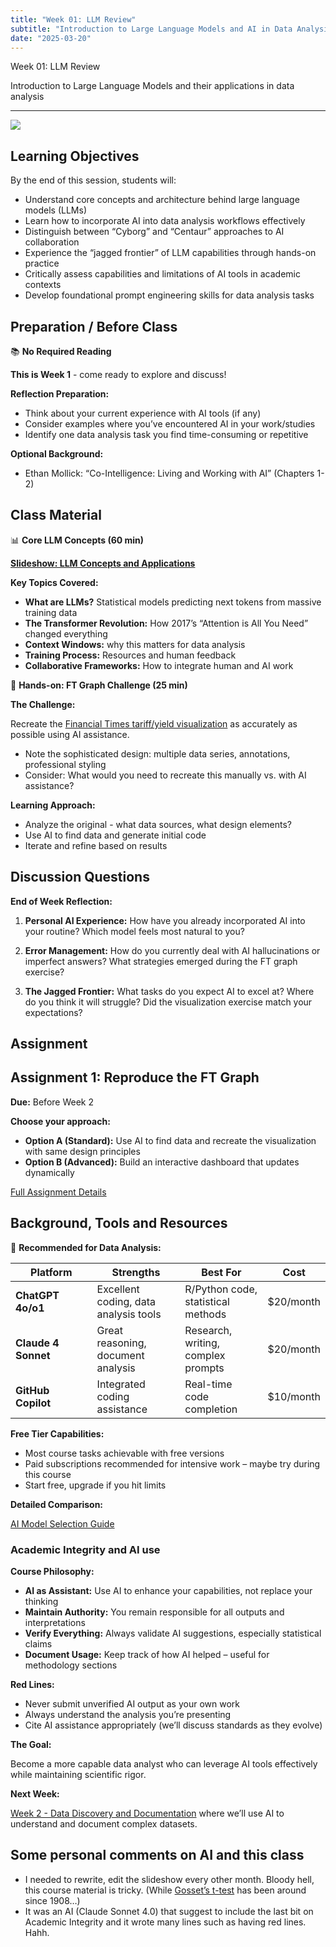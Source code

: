 ```yaml
---
title: "Week 01: LLM Review"
subtitle: "Introduction to Large Language Models and AI in Data Analysis"
date: "2025-03-20"
---
```


::: {.hero-section}
::: {.container}
::: {.hero-title}
Week 01: LLM Review
:::
::: {.hero-subtitle}
Introduction to Large Language Models and their applications in data analysis
:::
:::
:::

---


![](../images/week1_pic.png)

## Learning Objectives

By the end of this session, students will:

- Understand core concepts and architecture behind large language models (LLMs)
- Learn how to incorporate AI into data analysis workflows effectively
-  Distinguish between "Cyborg" and "Centaur" approaches to AI collaboration
- Experience the "jagged frontier" of LLM capabilities through hands-on practice
- Critically assess capabilities and limitations of AI tools in academic contexts
-  Develop foundational prompt engineering skills for data analysis tasks

## Preparation / Before Class

::: {.week-card .card}
::: {.card-header}
📚 **No Required Reading**
:::
::: {.card-body}
**This is Week 1** - come ready to explore and discuss!

 **Reflection Preparation:**

- Think about your current experience with AI tools (if any)
- Consider examples where you've encountered AI in your work/studies
-  Identify one data analysis task you find time-consuming or repetitive

**Optional Background:**

- Ethan Mollick: "Co-Intelligence: Living and Working with AI" (Chapters 1-2)
:::
:::


## Class Material

::: {.week-card .card}
::: {.card-header}
📊 **Core LLM Concepts (60 min)**
:::
::: {.card-body}
**[Slideshow: LLM Concepts and Applications](https://gabors-data-analysis.com/courses/da-w-ai-2025/da-w-ai-01-llm-course.html)**

**Key Topics Covered:**

- **What are LLMs?** Statistical models predicting next tokens from massive training data
- **The Transformer Revolution:** How 2017's "Attention is All You Need" changed everything
- **Context Windows:** why this matters for data analysis
- **Training Process:** Resources and human feedback
 - **Collaborative Frameworks:** How to integrate human and AI work

:::
:::

::: {.week-card .card}
::: {.card-header}
🔧 **Hands-on: FT Graph Challenge (25 min)**
:::
::: {.card-body}
**The Challenge:**

Recreate the [Financial Times tariff/yield visualization](assets/ft-liberation-day-usd-yield-2025-04-11.jpg) as accurately as possible using AI assistance.

- Note the sophisticated design: multiple data series, annotations, professional styling
- Consider: What would you need to recreate this manually vs. with AI assistance?


**Learning Approach:**

- Analyze the original - what data sources, what design elements?
- Use AI to find data and generate initial code
- Iterate and refine based on results

:::
:::

## Discussion Questions

**End of Week Reflection:**

1. **Personal AI Experience:** How have you already incorporated AI into your routine? Which model feels most natural to you?

2. **Error Management:** How do you currently deal with AI hallucinations or imperfect answers?  What strategies emerged during the FT graph exercise?

3. **The Jagged Frontier:** What tasks do you expect AI to excel at? Where do you think it will struggle?  Did the visualization exercise match your expectations?


## Assignment

::: {.callout-note icon="📝"}
## Assignment 1: Reproduce the FT Graph

**Due:** Before Week 2

**Choose your approach:**

- **Option A (Standard):** Use AI to find data and recreate the visualization with same design principles
- **Option B (Advanced):** Build an interactive dashboard that updates dynamically


[Full Assignment Details](../assignments/assignment_01.html){.assignment-badge}
:::

## Background, Tools and Resources

🤖 **Recommended for Data Analysis:**

| Platform | Strengths | Best For | Cost |
|----------|-----------|----------|------|
| **ChatGPT 4o/o1** | Excellent coding, data analysis tools | R/Python code, statistical methods | $20/month |
| **Claude 4 Sonnet** | Great reasoning, document analysis | Research, writing, complex prompts | $20/month |
| **GitHub Copilot** | Integrated coding assistance | Real-time code completion | $10/month |

**Free Tier Capabilities:**

- Most course tasks achievable with free versions
- Paid subscriptions recommended for intensive work -- maybe try during this course
- Start free, upgrade if you hit limits

**Detailed Comparison:** 

[AI Model Selection Guide](assets/which-ai.html)



### Academic Integrity and AI use

**Course Philosophy:**

- **AI as Assistant:** Use AI to enhance your capabilities, not replace your thinking
- **Maintain Authority:** You remain responsible for all outputs and interpretations
- **Verify Everything:** Always validate AI suggestions, especially statistical claims
- **Document Usage:** Keep track of how AI helped -- useful for methodology sections

**Red Lines:**

- Never submit unverified AI output as your own work
- Always understand the analysis you're presenting
- Cite AI assistance appropriately (we'll discuss standards as they evolve)

**The Goal:** 

Become a more capable data analyst who can leverage AI tools effectively while maintaining scientific rigor.

**Next Week:** 

[Week 2 - Data Discovery and Documentation](../week02/) where we'll use AI to understand and document complex datasets.

## Some personal comments on AI and this class

* I needed to rewrite, edit the slideshow every other month. Bloody hell, this course material is tricky. (While [Gosset's t-test](https://en.wikipedia.org/wiki/Student%27s_t-test) has been around since 1908...)
* It was an AI (Claude Sonnet 4.0) that suggest to include the last bit on Academic Integrity and it wrote many lines such as having red lines. Hahh. 
